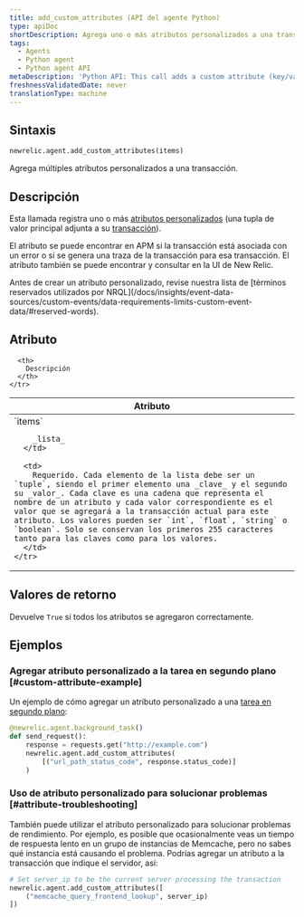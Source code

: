 ```yaml
---
title: add_custom_attributes (API del agente Python)
type: apiDoc
shortDescription: Agrega uno o más atributos personalizados a una transacción.
tags:
  - Agents
  - Python agent
  - Python agent API
metaDescription: 'Python API: This call adds a custom attribute (key/value tuple) to a transaction.'
freshnessValidatedDate: never
translationType: machine
---
```


## Sintaxis

```py
newrelic.agent.add_custom_attributes(items)
```

Agrega múltiples atributos personalizados a una transacción.

## Descripción

Esta llamada registra uno o más [atributos personalizados](/docs/new-relic-solutions/get-started/glossary/#attribute) (una tupla de valor principal adjunta a su [transacción](/docs/new-relic-solutions/get-started/glossary/#transaction)).

El atributo se puede encontrar en APM si la transacción está asociada con un error o si se genera una traza de la transacción para esa transacción. El atributo también se puede encontrar y consultar en la UI de New Relic.

<Callout variant="important">
  Antes de crear un atributo personalizado, revise nuestra lista de [términos reservados utilizados por NRQL](/docs/insights/event-data-sources/custom-events/data-requirements-limits-custom-event-data/#reserved-words).
</Callout>

## Atributo

<table>
  <thead>
    <tr>
      <th width="25%">
        Atributo
      </th>

      <th>
        Descripción
      </th>
    </tr>
  </thead>

  <tbody>
    <tr>
      <td>
        `items`

        _lista_
      </td>

      <td>
        Requerido. Cada elemento de la lista debe ser un `tuple`, siendo el primer elemento una _clave_ y el segundo su _valor_. Cada clave es una cadena que representa el nombre de un atributo y cada valor correspondiente es el valor que se agregará a la transacción actual para este atributo. Los valores pueden ser `int`, `float`, `string` o `boolean`. Solo se conservan los primeros 255 caracteres tanto para las claves como para los valores.
      </td>
    </tr>
  </tbody>
</table>

## Valores de retorno

Devuelve `True` si todos los atributos se agregaron correctamente.

## Ejemplos

### Agregar atributo personalizado a la tarea en segundo plano [#custom-attribute-example]

Un ejemplo de cómo agregar un atributo personalizado a una [tarea en segundo plano](/docs/agents/python-agent/python-agent-api/background_task):

```py
@newrelic.agent.background_task()
def send_request():
    response = requests.get("http://example.com")
    newrelic.agent.add_custom_attributes(
        [("url_path_status_code", response.status_code)]
    )
```

### Uso de atributo personalizado para solucionar problemas [#attribute-troubleshooting]

También puede utilizar el atributo personalizado para solucionar problemas de rendimiento. Por ejemplo, es posible que ocasionalmente veas un tiempo de respuesta lento en un grupo de instancias de Memcache, pero no sabes qué instancia está causando el problema. Podrías agregar un atributo a la transacción que indique el servidor, así:

```py
# Set server_ip to be the current server processing the transaction
newrelic.agent.add_custom_attributes([
    ("memcache_query_frontend_lookup", server_ip)
])
```